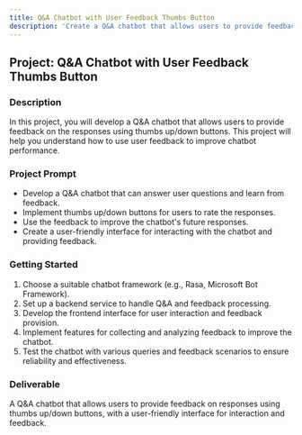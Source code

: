 ```yaml
---
title: Q&A Chatbot with User Feedback Thumbs Button
description: 'Create a Q&A chatbot that allows users to provide feedback on the responses using thumbs up/down buttons.'
---
```


## Project: Q&A Chatbot with User Feedback Thumbs Button

### Description
In this project, you will develop a Q&A chatbot that allows users to provide feedback on the responses using thumbs up/down buttons. This project will help you understand how to use user feedback to improve chatbot performance.

### Project Prompt
- Develop a Q&A chatbot that can answer user questions and learn from feedback.
- Implement thumbs up/down buttons for users to rate the responses.
- Use the feedback to improve the chatbot's future responses.
- Create a user-friendly interface for interacting with the chatbot and providing feedback.

### Getting Started
1. Choose a suitable chatbot framework (e.g., Rasa, Microsoft Bot Framework).
2. Set up a backend service to handle Q&A and feedback processing.
3. Develop the frontend interface for user interaction and feedback provision.
4. Implement features for collecting and analyzing feedback to improve the chatbot.
5. Test the chatbot with various queries and feedback scenarios to ensure reliability and effectiveness.

### Deliverable
A Q&A chatbot that allows users to provide feedback on responses using thumbs up/down buttons, with a user-friendly interface for interaction and feedback.
